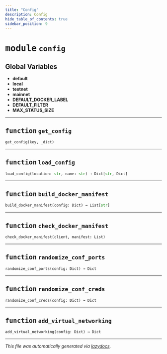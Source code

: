 ```yaml
---
title: "Config"
description: Config
hide_table_of_contents: true
sidebar_position: 9
---
```



# <kbd>module</kbd> `config`




**Global Variables**
---------------
- **default**
- **local**
- **testnet**
- **mainnet**
- **DEFAULT_DOCKER_LABEL**
- **DEFAULT_FILTER**
- **MAX_STATUS_SIZE**

---


## <kbd>function</kbd> `get_config`

```python
get_config(key, _dict)
```






---


## <kbd>function</kbd> `load_config`

```python
load_config(location: str, name: str) → Dict[str, Dict]
```






---


## <kbd>function</kbd> `build_docker_manifest`

```python
build_docker_manifest(config: Dict) → List[str]
```






---


## <kbd>function</kbd> `check_docker_manifest`

```python
check_docker_manifest(client, manifest: List)
```






---


## <kbd>function</kbd> `randomize_conf_ports`

```python
randomize_conf_ports(config: Dict) → Dict
```






---


## <kbd>function</kbd> `randomize_conf_creds`

```python
randomize_conf_creds(config: Dict) → Dict
```






---


## <kbd>function</kbd> `add_virtual_networking`

```python
add_virtual_networking(config: Dict) → Dict
```








---

_This file was automatically generated via [lazydocs](https://github.com/ml-tooling/lazydocs)._

